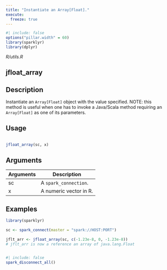 ```yaml
---
title: "Instantiate an Array[Float]."
execute:
  freeze: true
---
```


```r
#| include: false
options("pillar.width" = 60)
library(sparklyr) 
library(dplyr)
```

*R/utils.R*

## jfloat_array

## Description
 Instantiate an `Array[Float]` object with the value specified. NOTE: this method is useful when one has to invoke a Java/Scala method requiring an `Array[Float]` as one of its parameters. 


## Usage
```r
 
jfloat_array(sc, x) 
```

## Arguments
|Arguments|Description|
|---|---|
| sc | A `spark_connection`. |
| x | A numeric vector in R. |





## Examples
```r
library(sparklyr)
 
sc <- spark_connect(master = "spark://HOST:PORT") 
 
jflt_arr <- jfloat_array(sc, c(-1.23e-8, 0, -1.23e-8)) 
# jflt_arr is now a reference an array of java.lang.Float 
 
```



```r
#| include: false
spark_disconnect_all()
```

